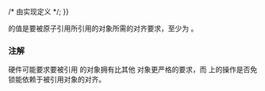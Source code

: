 {{cpp/atomic/atomic_ref/title|required_alignment}}
{{cpp/atomic/atomic_ref/navbar}}
{{dcl begin}}
{{dcl|since=c++20|
static constexpr std::size_t required_alignment {{=}} /* 由实现定义 */;
}}
{{dcl end}}

{{tt|required_alignment}} 的值是要被原子引用所引用的对象所需的对齐要求，至少为 {{c|alignof(T)}}。

===注解===
硬件可能要求要被引用 {{tt|atomic_ref&lt;T&gt;}} 的对象拥有比其他 {{tt|T}} 对象更严格的要求，而 {{tt|atomic_ref}} 上的操作是否免锁能依赖于被引用对象的对齐。

{{langlinks|en|es|ja}}